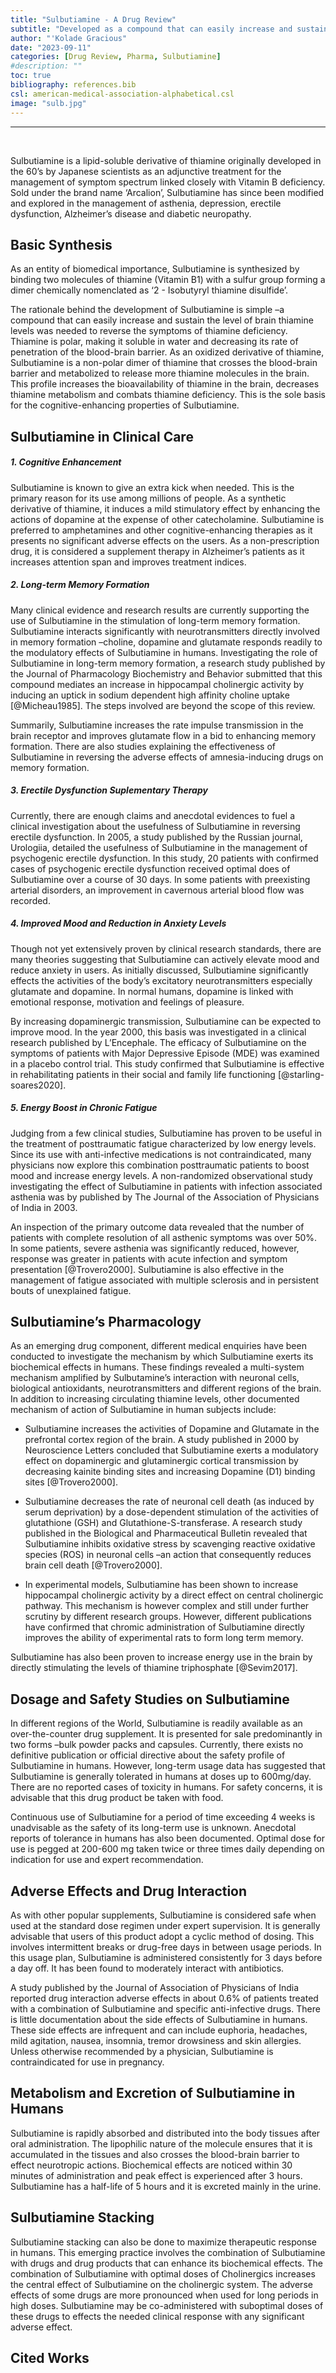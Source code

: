 ```yaml
---
title: "Sulbutiamine - A Drug Review"
subtitle: "Developed as a compound that can easily increase and sustain the level of brain thiamine levels, Sulbutiamine was once a wonder drug."
author: "'Kolade Gracious"
date: "2023-09-11"
categories: [Drug Review, Pharma, Sulbutiamine]
#description: ""
toc: true
bibliography: references.bib
csl: american-medical-association-alphabetical.csl
image: "sulb.jpg"
---
```


------------------------------------------------------------------------

<br>

Sulbutiamine is a lipid-soluble derivative of thiamine originally developed in the 60's by Japanese scientists as an adjunctive treatment for the management of symptom spectrum linked closely with Vitamin B deficiency. Sold under the brand name 'Arcalion', Sulbutiamine has since been modified and explored in the management of asthenia, depression, erectile dysfunction, Alzheimer's disease and diabetic neuropathy.

::: callout-note
## Basic Synthesis

As an entity of biomedical importance, Sulbutiamine is synthesized by binding two molecules of thiamine (Vitamin B1) with a sulfur group forming a dimer chemically nomenclated as '2 - Isobutyryl thiamine disulfide'.
:::

The rationale behind the development of Sulbutiamine is simple --a compound that can easily increase and sustain the level of brain thiamine levels was needed to reverse the symptoms of thiamine deficiency. Thiamine is polar, making it soluble in water and decreasing its rate of penetration of the blood-brain barrier. As an oxidized derivative of thiamine, Sulbutiamine is a non-polar dimer of thiamine that crosses the blood-brain barrier and metabolized to release more thiamine molecules in the brain. This profile increases the bioavailability of thiamine in the brain, decreases thiamine metabolism and combats thiamine deficiency. This is the sole basis for the cognitive-enhancing properties of Sulbutiamine.

## Sulbutiamine in Clinical Care

##### 1. Cognitive Enhancement

Sulbutiamine is known to give an extra kick when needed. This is the primary reason for its use among millions of people. As a synthetic derivative of thiamine, it induces a mild stimulatory effect by enhancing the actions of dopamine at the expense of other catecholamine. Sulbutiamine is preferred to amphetamines and other cognitive-enhancing therapies as it presents no significant adverse effects on the users. As a non-prescription drug, it is considered a supplement therapy in Alzheimer's patients as it increases attention span and improves treatment indices.

##### 2. Long-term Memory Formation

Many clinical evidence and research results are currently supporting the use of Sulbutiamine in the stimulation of long-term memory formation. Sulbutiamine interacts significantly with neurotransmitters directly involved in memory formation --choline, dopamine and glutamate responds readily to the modulatory effects of Sulbutiamine in humans. Investigating the role of Sulbutiamine in long-term memory formation, a research study published by the Journal of Pharmacology Biochemistry and Behavior submitted that this compound mediates an increase in hippocampal cholinergic activity by inducing an uptick in sodium dependent high affinity choline uptake [@Micheau1985]. The steps involved are beyond the scope of this review.

Summarily, Sulbutiamine increases the rate impulse transmission in the brain receptor and improves glutamate flow in a bid to enhancing memory formation. There are also studies explaining the effectiveness of Sulbutiamine in reversing the adverse effects of amnesia-inducing drugs on memory formation.

##### 3. Erectile Dysfunction Suplementary Therapy

Currently, there are enough claims and anecdotal evidences to fuel a clinical investigation about the usefulness of Sulbutiamine in reversing erectile dysfunction. In 2005, a study published by the Russian journal, Urologiia, detailed the usefulness of Sulbutiamine in the management of psychogenic erectile dysfunction. In this study, 20 patients with confirmed cases of psychogenic erectile dysfunction received optimal does of Sulbutiamine over a course of 30 days. In some patients with preexisting arterial disorders, an improvement in cavernous arterial blood flow was recorded.

##### 4. Improved Mood and Reduction in Anxiety Levels

Though not yet extensively proven by clinical research standards, there are many theories suggesting that Sulbutiamine can actively elevate mood and reduce anxiety in users. As initially discussed, Sulbutiamine significantly effects the activities of the body's excitatory neurotransmitters especially glutamate and dopamine. In normal humans, dopamine is linked with emotional response, motivation and feelings of pleasure.

By increasing dopaminergic transmission, Sulbutiamine can be expected to improve mood. In the year 2000, this basis was investigated in a clinical research published by L'Encephale. The efficacy of Sulbutiamine on the symptoms of patients with Major Depressive Episode (MDE) was examined in a placebo control trial. This study confirmed that Sulbutiamine is effective in rehabilitating patients in their social and family life functioning [@starling-soares2020].

##### 5. Energy Boost in Chronic Fatigue

Judging from a few clinical studies, Sulbutiamine has proven to be useful in the treatment of posttraumatic fatigue characterized by low energy levels. Since its use with anti-infective medications is not contraindicated, many physicians now explore this combination posttraumatic patients to boost mood and increase energy levels. A non-randomized observational study investigating the effect of Sulbutiamine in patients with infection associated asthenia was by published by The Journal of the Association of Physicians of India in 2003.

An inspection of the primary outcome data revealed that the number of patients with complete resolution of all asthenic symptoms was over 50%. In some patients, severe asthenia was significantly reduced, however, response was greater in patients with acute infection and symptom presentation [@Trovero2000]. Sulbutiamine is also effective in the management of fatigue associated with multiple sclerosis and in persistent bouts of unexplained fatigue.

## Sulbutiamine's Pharmacology

As an emerging drug component, different medical enquiries have been conducted to investigate the mechanism by which Sulbutiamine exerts its biochemical effects in humans. These findings revealed a multi-system mechanism amplified by Sulbutamine's interaction with neuronal cells, biological antioxidants, neurotransmitters and different regions of the brain. In addition to increasing circulating thiamine levels, other documented mechanism of action of Sulbutiamine in human subjects include:

-   Sulbutiamine increases the activities of Dopamine and Glutamate in the prefrontal cortex region of the brain. A study published in 2000 by Neuroscience Letters concluded that Sulbutiamine exerts a modulatory effect on dopaminergic and glutaminergic cortical transmission by decreasing kainite binding sites and increasing Dopamine (D1) binding sites [@Trovero2000].

-   Sulbutiamine decreases the rate of neuronal cell death (as induced by serum deprivation) by a dose-dependent stimulation of the activities of glutathione (GSH) and Glutathione-S-transferase. A research study published in the Biological and Pharmaceutical Bulletin revealed that Sulbutiamine inhibits oxidative stress by scavenging reactive oxidative species (ROS) in neuronal cells --an action that consequently reduces brain cell death [@Trovero2000].

-   In experimental models, Sulbutiamine has been shown to increase hippocampal cholinergic activity by a direct effect on central cholinergic pathway. This mechanism is however complex and still under further scrutiny by different research groups. However, different publications have confirmed that chromic administration of Sulbutiamine directly improves the ability of experimental rats to form long term memory.

Sulbutiamine has also been proven to increase energy use in the brain by directly stimulating the levels of thiamine triphosphate [@Sevim2017].

## Dosage and Safety Studies on Sulbutiamine

In different regions of the World, Sulbutiamine is readily available as an over-the-counter drug supplement. It is presented for sale predominantly in two forms --bulk powder packs and capsules. Currently, there exists no definitive publication or official directive about the safety profile of Sulbutiamine in humans. However, long-term usage data has suggested that Sulbutiamine is generally tolerated in humans at doses up to 600mg/day. There are no reported cases of toxicity in humans. For safety concerns, it is advisable that this drug product be taken with food.

Continuous use of Sulbutiamine for a period of time exceeding 4 weeks is unadvisable as the safety of its long-term use is unknown. Anecdotal reports of tolerance in humans has also been documented. Optimal dose for use is pegged at 200-600 mg taken twice or three times daily depending on indication for use and expert recommendation.

## Adverse Effects and Drug Interaction

As with other popular supplements, Sulbutiamine is considered safe when used at the standard dose regimen under expert supervision. It is generally advisable that users of this product adopt a cyclic method of dosing. This involves intermittent breaks or drug-free days in between usage periods. In this usage plan, Sulbutiamine is administered consistently for 3 days before a day off. It has been found to moderately interact with antibiotics.

A study published by the Journal of Association of Physicians of India reported drug interaction adverse effects in about 0.6% of patients treated with a combination of Sulbutiamine and specific anti-infective drugs. There is little documentation about the side effects of Sulbutiamine in humans. These side effects are infrequent and can include euphoria, headaches, mild agitation, nausea, insomnia, tremor drowsiness and skin allergies. Unless otherwise recommended by a physician, Sulbutiamine is contraindicated for use in pregnancy.

## Metabolism and Excretion of Sulbutiamine in Humans

Sulbutiamine is rapidly absorbed and distributed into the body tissues after oral administration. The lipophilic nature of the molecule ensures that it is accumulated in the tissues and also crosses the blood-brain barrier to effect neurotropic actions. Biochemical effects are noticed within 30 minutes of administration and peak effect is experienced after 3 hours. Sulbutiamine has a half-life of 5 hours and it is excreted mainly in the urine.

## Sulbutiamine Stacking

Sulbutiamine stacking can also be done to maximize therapeutic response in humans. This emerging practice involves the combination of Sulbutiamine with drugs and drug products that can enhance its biochemical effects. The combination of Sulbutiamine with optimal doses of Cholinergics increases the central effect of Sulbutiamine on the cholinergic system. The adverse effects of some drugs are more pronounced when used for long periods in high doses. Sulbutiamine may be co-administered with suboptimal doses of these drugs to effects the needed clinical response with any significant adverse effect.

## Cited Works
